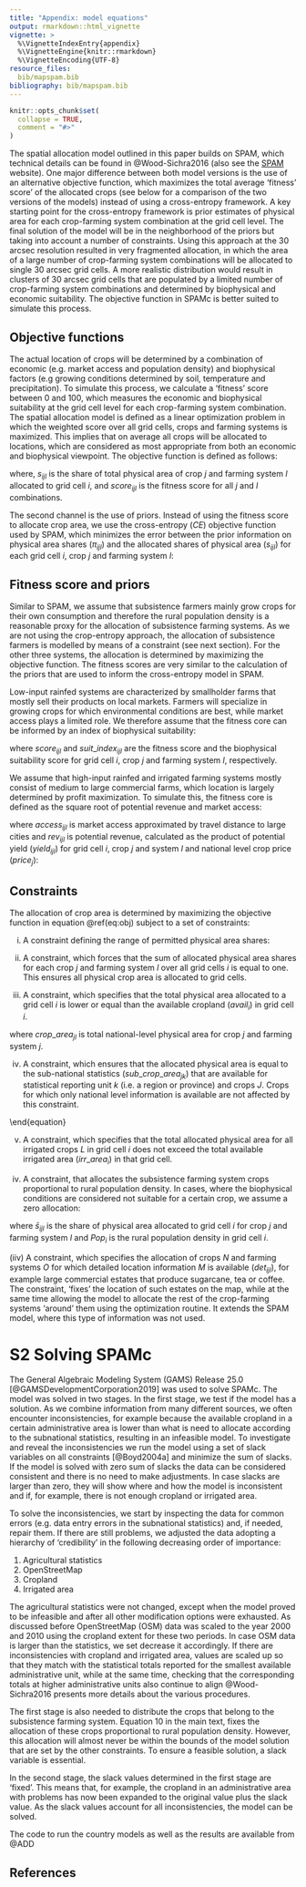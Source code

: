 ```yaml
---
title: "Appendix: model equations"
output: rmarkdown::html_vignette
vignette: >
  %\VignetteIndexEntry{appendix}
  %\VignetteEngine{knitr::rmarkdown}
  %\VignetteEncoding{UTF-8}
resource_files:
  bib/mapspam.bib
bibliography: bib/mapspam.bib
---
```


```r
knitr::opts_chunk$set(
  collapse = TRUE,
  comment = "#>"
)
```

The spatial allocation model outlined in this paper builds on SPAM, which technical details can be found in @Wood-Sichra2016 (also see the [SPAM](www.mapSPAM.org)  website). One major difference between both model versions is the use of an alternative objective function, which maximizes the total average 'fitness' score' of the allocated crops (see below for a comparison of the two versions of the models) instead of using a cross-entropy framework. A key starting point for the cross-entropy framework is prior estimates of physical area for each crop-farming system combination at the grid cell level. The final solution of the model will be in the neighborhood of the priors but taking into account a number of constraints. Using this approach at the 30 arcsec resolution resulted in very fragmented allocation, in which the area of a large number of crop-farming system combinations will be allocated to single 30 arcsec grid cells. A more realistic distribution would result in clusters of 30 arcsec grid cells that are populated by a limited number of crop-farming system combinations and determined by biophysical and economic suitability. The objective function in SPAMc is better suited to simulate this process.


## Objective functions

The actual location of crops will be determined by a combination of economic (e.g. market access and population density) and biophysical factors (e.g growing conditions determined by soil, temperature and precipitation). To simulate this process, we calculate a 'fitness' score between 0 and 100, which measures the economic and biophysical suitability at the grid cell level for each crop-farming system combination. The spatial allocation model is defined as a linear optimization problem in which the weighted score over all grid cells, crops and farming systems is maximized. This implies that on average all crops will be allocated to locations, which are considered as most appropriate from both an economic and biophysical viewpoint. The objective function is defined as follows:

\begin{equation}
\max\sum_{i} \sum_{j} \sum_{l}s_{ijl} \times score_{ijl}
(\#eq:obj)
\end{equation}

where, $s_{ijl}$ is the share of total physical area of crop $j$ and farming system $l$ allocated to grid cell $i$, and $score_{ijl}$ is the fitness score for all $j$ and $l$ combinations.

The second channel is the use of priors. Instead of using the fitness score to allocate crop area, we use the cross-entropy ($CE$) objective function used by SPAM, which minimizes the error between the prior information on physical area shares ($\pi_{ijl}$) and the allocated shares of physical area ($s_{ijl}$) for each grid cell $i$, crop $j$ and farming system $l$:

\begin{equation}
\min\ CE(s_{ijl}, \pi_{ijl})= \sum_{i} \sum_{j} \sum_{l}s_{ijl} \ lns_{ijl}- \sum_{i} \sum_{j} \sum_{l}s_{ijl} \ ln\pi_{ijl}
\end{equation}


## Fitness score and priors

Similar to SPAM, we assume that subsistence farmers mainly grow crops for their own consumption and therefore the rural population density is a reasonable proxy for the allocation of subsistence farming systems. As we are not using the crop-entropy approach, the allocation of subsistence farmers is modelled by means of a constraint (see next section). For the other three systems, the allocation is determined by maximizing the objective function. The fitness scores are very similar to the calculation of the priors that are used to inform the cross-entropy model in SPAM. 

Low-input rainfed systems are characterized by smallholder farms that mostly sell their products on local markets. Farmers will specialize in growing crops for which environmental conditions are best, while market access plays a limited role. We therefore assume that the fitness core can be informed by an index of biophysical suitability:

\begin{equation}
score_{ijl} = suit\_index_{ijl} \quad l = low\ input \quad \forall i\ \forall j
\end{equation}

where $score_{ijl}$ and $suit\_index_{ijl}$ are the fitness score and the biophysical suitability score for grid cell $i$, crop $j$ and farming system $l$, respectively. 

We assume that high-input rainfed and irrigated farming systems mostly consist of medium to large commercial farms, which location is largely determined by profit maximization. To simulate this, the fitness core is defined as the square root of potential revenue and market access:

\begin{equation}
score_{ijl} =  \sqrt{access_{i} \times rev_{ijl}} \quad l \in high\ input,\ irrigated \quad \forall i\ \forall j
\end{equation}

where $access_{ijl}$ is market access approximated by travel distance to large cities and $rev_{ijl}$ is potential revenue, calculated as the product of potential yield ($yield_{ijl}$) for grid cell $i$, crop $j$ and system $l$ and national level crop price ($price_j$): 

\begin{equation}
rev_{ijl} = pot\_yield_{ijl} \times price_{i}
\end{equation}


## Constraints

The allocation of crop area is determined by maximizing the objective function in equation \@ref(eq:obj) subject to a set of constraints:

(i) A constraint defining the range of permitted physical area shares:

\begin{equation}
0 \leq s_{ijl} \leq 1
\end{equation}

(ii) A constraint, which forces that the sum of allocated physical area shares for each crop $j$ and farming system $l$ over all grid cells $i$ is equal to one. This ensures all physical crop area is allocated to grid cells. 

\begin{equation}
\sum_{i}s_{ij}=1 \qquad \forall j\ \forall l
\end{equation}

(iii) A constraint, which specifies that the total physical area allocated to a grid cell $i$ is lower or equal than the available cropland ($avail_{i}$) in grid cell $i$.     

\begin{equation}
\sum_{j} \sum_{l}crop\_area_{jl} \times s_{ijl} \leq avail_{i} \qquad \forall i
\end{equation}

\setlength\parindent{24pt} where $crop\_area_{jl}$ is total national-level physical area for crop $j$ and farming system $j$. 

(iv) A constraint, which ensures that the allocated physical area is equal to the sub-national statistics ($sub\_crop\_area_{jk}$) that are available for statistical reporting unit $k$ (i.e. a region or province) and crops $J$. Crops for which only national level information is available are not affected by this constraint. 

\begin{equation}
\sum_{i \in k} \sum_{l}crop\_area_{jl} \times s_{ijl} = sub\_crop\_area_{jk} \qquad \forall j \in J\
\forall k
\end{equation}

(v) A constraint, which specifies that the total allocated physical area for all irrigated crops $L$ in grid cell $i$ does not exceed the total available irrigated area ($irr\_area_{i}$) in that grid cell. 

\begin{equation}
\sum_{j \in L}crop\_area_{jl} \times s_{ijl} \leq irr\_area_{i} \qquad \forall i
\end{equation}

(iv) A constraint, that allocates the subsistence farming system crops proportional to rural population density. In cases, where the biophysical conditions are considered not suitable for a certain crop, we assume a zero allocation:

\begin{equation}
\bar{s}_{ijl} = \frac{rur\_pop_i}{\sum_{i}{rur\_pop_i}} \quad l = subsistence \quad \forall i\ \forall j
\end{equation}

where $\bar{s}_{ijl}$ is the share of physical area allocated to grid cell $i$ for crop $j$ and farming system $l$ and $Pop_i$ is the rural population density in grid cell $i$. 

(iiv) A constraint, which specifies the allocation of crops $N$ and farming systems $O$ for which detailed location information $M$ is available ($det_{ijl}$), for example large commercial estates that produce sugarcane, tea or coffee.  The constraint, 'fixes' the location of such estates on the map, while at the same time allowing the model to allocate the rest of the crop-farming systems 'around' them using the optimization routine. It extends the SPAM model, where this type of information was not used.

\begin{equation}
crop\_area_{jl} \times s_{ijl}= det_{ijl}  \qquad \forall i \in M\ \forall j \in N\ \forall l \in O
\end{equation}

\newpage
# S2 Solving SPAMc

The General Algebraic Modeling System (GAMS) Release 25.0 [@GAMSDevelopmentCorporation2019] was used to solve SPAMc. The model was solved in two stages. In the first stage, we test if the model has a solution. As we combine information from many different sources, we often encounter inconsistencies, for example because the available cropland in a certain administrative area is lower than what is need to allocate according to the subnational statistics, resulting in an infeasible model. To investigate and reveal the inconsistencies we run the model using a set of slack variables on all constraints [@Boyd2004a] and minimize the sum of slacks. If the model is solved with zero sum of slacks the data can be considered consistent and there is no need to make adjustments. In case slacks are larger than zero, they will show where and how the model is inconsistent and if, for example, there is not enough cropland or irrigated area. 

To solve the inconsistencies, we start by inspecting the data for common errors (e.g. data entry errors in the subnational statistics) and, if needed, repair them. If there are still problems, we adjusted the data adopting a hierarchy of ‘credibility’ in the following decreasing order of importance:

1. Agricultural statistics
2. OpenStreetMap
3. Cropland
4. Irrigated area

The agricultural statistics were not changed, except when the model proved to be infeasible and after all other modification options were exhausted. As discussed before OpenStreetMap (OSM) data was scaled to the year 2000 and 2010 using the cropland extent for these two periods. In case OSM data is larger than the statistics, we set decrease it accordingly. If there are inconsistencies with cropland and irrigated area, values are scaled up so that they match with the statistical totals reported for the smallest available administrative unit, while at the same time, checking that the corresponding totals at higher administrative units also continue to align @Wood-Sichra2016 presents more details about the various procedures.

The first stage is also needed to distribute the crops that belong to the subsistence farming system. Equation 10 in the main text, fixes the allocation of these crops proportional to rural population density. However, this allocation will almost never be within the bounds of the model solution that are set by the other constraints. To ensure a feasible solution, a slack variable is essential. 

In the second stage, the slack values determined in the first stage are 'fixed'. This means that, for example, the cropland in an administrative area with problems has now been expanded to the original value plus the slack value. As the slack values account for all inconsistencies, the model can be solved. 

The code to run the country models as well as the results are available from @ADD


## References
